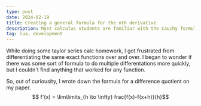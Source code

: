 ```yaml
---
type: post
date: 2024-02-19
title: Creating a general formula for the nth derivative
description: Most calculus students are familiar with the Cauchy formula for repeated integration. What if there was a similar formula, but for differentiation?
tag: lua, development
---
```


While doing some taylor series calc homework, I got frustrated from differentiating the same exact functions over and over. I began to wonder if there was some sort of formula to do multiple differentations more quickly, but I couldn't find anything that worked for any function.

So, out of curiousity, I wrote down the formula for a difference quotient on my paper. 
$$ f'(x) = \lim\limits_{h \to \infty} frac{f(x)-f(x+h)}{h}$$